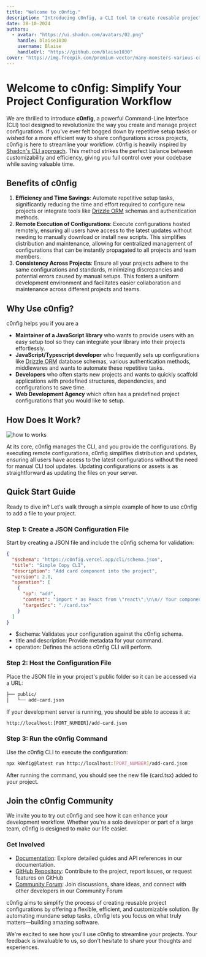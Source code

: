 ```yaml
---
title: "Welcome to c0nfig."
description: "Introducing c0nfig, a CLI tool to create reusable project configurations like Shadcn CLI"
date: 28-10-2024
authors:
  - avatar: "https://ui.shadcn.com/avatars/02.png"
    handle: blaise1030
    username: Blaise
    handleUrl: "https://github.com/blaise1030"
cover: "https://img.freepik.com/premium-vector/many-monsters-various-colors-doodle-come-bless-birthday-happy_577083-84.jpg?w=826"
---
```


# Welcome to c0nfig: Simplify Your Project Configuration Workflow

We are thrilled to introduce **c0nfig**, a powerful Command-Line Interface (CLI) tool designed to revolutionize the way you create and manage project configurations. If you've ever felt bogged down by repetitive setup tasks or wished for a more efficient way to share configurations across projects, c0nfig is here to streamline your workflow. c0nfig is heavily inspired by [Shadcn's CLI approach](https://shadcn.com). This method strikes the perfect balance between customizability and efficiency, giving you full control over your codebase while saving valuable time.

## Benefits of c0nfig

1. **Efficiency and Time Savings**: Automate repetitive setup tasks, significantly reducing the time and effort required to configure new projects or integrate tools like [Drizzle ORM](https://orm.drizzle.team/) schemas and authentication methods.
2. **Remote Execution of Configurations**: Execute configurations hosted remotely, ensuring all users have access to the latest updates without needing to manually download or install new scripts. This simplifies distribution and maintenance, allowing for centralized management of configurations that can be instantly propagated to all projects and team members.
3. **Consistency Across Projects**: Ensure all your projects adhere to the same configurations and standards, minimizing discrepancies and potential errors caused by manual setups. This fosters a uniform development environment and facilitates easier collaboration and maintenance across different projects and teams.

## Why Use c0nfig?

c0nfig helps you if you are a

- **Maintainer of a JavaScript library** who wants to provide users with an easy setup tool so they can integrate your library into their projects effortlessly.
- **JavaScript/Typescript developer** who frequently sets up configurations like [Drizzle ORM](https://orm.drizzle.team/) database schemas, various authentication methods, middlewares and wants to automate these repetitive tasks.
- **Developers** who often starts new projects and wants to quickly scaffold applications with predefined structures, dependencies, and configurations to save time.
- **Web Development Agency** which often has a predefined project configurations that you would like to setup.

## How Does It Work?

<img
  src="/docs/how-it-works.webp"
  alt="how to works"
  className="w-full border-none rounded-0"
/>

At its core, c0nfig manages the CLI, and you provide the configurations. By executing remote configurations, c0nfig simplifies distribution and updates, ensuring all users have access to the latest configurations without the need for manual CLI tool updates. Updating configurations or assets is as straightforward as updating the files on your server.

## Quick Start Guide

Ready to dive in? Let's walk through a simple example of how to use c0nfig to add a file to your project.

### Step 1: Create a JSON Configuration File

Start by creating a JSON file and include the c0nfig schema for validation:

```json
{
  "$schema": "https://c0nfig.vercel.app/cli/schema.json",
  "title": "Simple Copy CLI",
  "description": "Add card component into the project",
  "version": 2.0,
  "operation": [
    {
      "op": "add",
      "content": "import * as React from \"react\";\n\n// Your component code here\n\nexport default Card;",
      "targetSrc": "./card.tsx"
    }
  ]
}
```

- $schema: Validates your configuration against the c0nfig schema.
- title and description: Provide metadata for your command.
- operation: Defines the actions c0nfig CLI will perform.

### Step 2: Host the Configuration File

Place the JSON file in your project's public folder so it can be accessed via a URL:

```bash {2}
├── public/
│   └── add-card.json
```

If your development server is running, you should be able to access it at:

```bash
http://localhost:[PORT_NUMBER]/add-card.json
```

### Step 3: Run the c0nfig Command

Use the c0nfig CLI to execute the configuration:

```bash
npx k0nfig@latest run http://localhost:[PORT_NUMBER]/add-card.json
```

After running the command, you should see the new file (card.tsx) added to your project.

## Join the c0nfig Community

We invite you to try out c0nfig and see how it can enhance your development workflow.
Whether you're a solo developer or part of a large team, c0nfig is designed to make our life easier.

### Get Involved

- [Documentation](https://c0nfig.vercel.app/docs/getting-started/introduction): Explore detailed guides and API references in our documentation.
- [GitHub Repository](https://github.com/Blaise1030/c0nfig): Contribute to the project, report issues, or request features on GitHub
- [Community Forum](https://github.com/Blaise1030/c0nfig/discussions): Join discussions, share ideas, and connect with other developers in our Community Forum

c0nfig aims to simplify the process of creating reusable project configurations by offering a flexible, efficient, and customizable solution. By automating mundane setup tasks, c0nfig lets you focus on what truly matters—building amazing software.

We're excited to see how you'll use c0nfig to streamline your projects. Your feedback is invaluable to us, so don't hesitate to share your thoughts and experiences.
